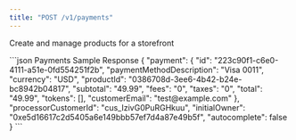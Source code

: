 ```yaml
---
title: "POST /v1/payments"
---
```


Create and manage products for a storefront

<ResponseExample>
```json Payments Sample Response
{
  "payment": {
    "id": "223c90f1-c6e0-4111-a51e-0fd554251f2b",
    "paymentMethodDescription": "Visa 0011",
    "currency": "USD",
    "productId": "0386708d-3ee6-4b42-b24e-bc8942b04817",
    "subtotal": "49.99",
    "fees": "0",
    "taxes": "0",
    "total": "49.99",
    "tokens": [],
    "customerEmail": "test@example.com"
  },
  "processorCustomerId": "cus_IzivG0PuRGHkuu",
  "initialOwner": "0xe5d16617c2d5405a6e149bbb57ef7d4a87e49b5f",
  "autocomplete": false
}
```
</ResponseExample>